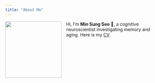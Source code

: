 ```yaml
---
title: "About Me"
---
```


<img src="img/Seo_Photo.jpeg" style="width:180px; float:left; margin:0 15px 15px 0;">

Hi, I’m **Min Sung Seo** 👋, a cognitive neuroscientist investigating memory and aging.
Here is my [CV](img/CV_Seo_082525.pdf).